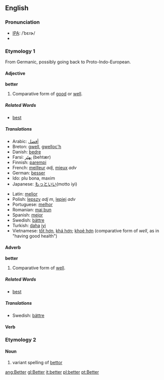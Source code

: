 ==English==

{{rank|going|knew|seen|207|better|name|among|done}}

=== Pronunciation ===
*[[International Phonetic Alphabet|IPA]]: /ˈbɛɾɚ/
*{{audio|en-us-better.ogg|Audio (US)}}

===Etymology 1===
From Germanic, possibly going back to Proto-Indo-European.

==== Adjective ====
'''better'''
# Comparative form of [[good]] or [[well]].
=====Related Words=====
*[[best]]

===== Translations =====
{{top}}
*Arabic: [[أفضل]]
*Breton: [[gwell]], [[gwelloc'h]]
*Danish: [[bedre]]
*Farsi: [[بِهتَر]] (behtær)
*Finnish: [[parempi]]
*French: [[meilleur]] ''adj'', [[mieux]] ''adv''
*German: [[besser]]
*Ido: plu bona, maxim
*Japanese: [[もっと]][[いい]](motto iyi)
{{mid}}
*Latin: [[melior]]
*Polish: [[lepszy]] ''adj'' ''m'', [[lepiej]] ''adv''
*Portuguese: [[melhor]]
*Romanian: [[mai bun]]
*Spanish: [[mejor]]
*Swedish: [[bättre]]
*Turkish: [[daha]] [[iyi]]
*Vietnamese: [[tốt hơn]], [[khá hơn]]; [[khoẻ hơn]] (comparative form of ''well'', as in "having good health")
{{bottom}}

====Adverb====
'''better'''
# Comparative form of [[well]].
=====Related Words=====
*[[best]]

=====Translations=====
*Swedish: [[bättre]]

====Verb====
{{conj|better|betters|bettered|bettered|bettering}}

===Etymology 2===
====Noun====
#variant spelling of [[bettor]]

[[ang:Better]]
[[gl:Better]]
[[it:better]]
[[pl:better]]
[[pt:Better]]
